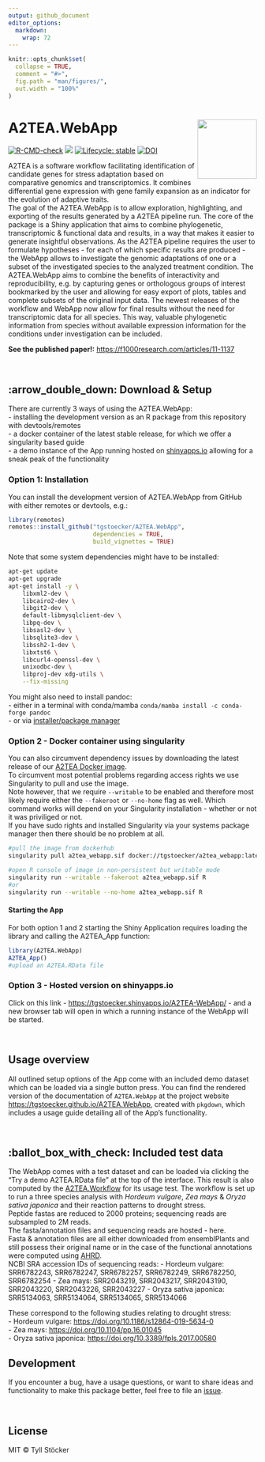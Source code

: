 ```yaml
---
output: github_document
editor_options: 
  markdown: 
    wrap: 72
---
```


<!-- <img src="man/figures/logo.png" align="right" alt="" width="120" /> -->

<!-- README.md is generated from README.Rmd. Please edit that file -->

```r
knitr::opts_chunk$set(
  collapse = TRUE,
  comment = "#>",
  fig.path = "man/figures/",
  out.width = "100%"
)
```

# A2TEA.WebApp <img src="man/figures/logo.png" align="right" alt="" width="120" />

<!-- badges: start -->

[![R-CMD-check](https://github.com/tgstoecker/A2TEA.WebApp/actions/workflows/R-CMD-check.yaml/badge.svg)](https://github.com/tgstoecker/A2TEA.WebApp/actions/workflows/R-CMD-check.yaml)
[![](https://img.shields.io/github/last-commit/tgstoecker/A2TEA.WebApp.svg)](https://github.com/tgstoecker/A2TEA.WebApp/commits/master)
[![Lifecycle:
stable](https://img.shields.io/badge/lifecycle-stable-brightgreen.svg)](https://www.tidyverse.org/lifecycle/#stable)
[![DOI](https://zenodo.org/badge/525064928.svg)](https://zenodo.org/badge/latestdoi/525064928)



<!-- badges: end -->

A2TEA is a software workflow facilitating identification of candidate
genes for stress adaptation based on comparative genomics and
transcriptomics. It combines differential gene expression with gene
family expansion as an indicator for the evolution of adaptive traits.\
The goal of the A2TEA.WebApp is to allow exploration, highlighting, and
exporting of the results generated by a A2TEA pipeline run. The core of
the package is a Shiny application that aims to combine phylogenetic,
transcriptomic & functional data and results, in a way that makes it
easier to generate insightful observations. As the A2TEA pipeline
requires the user to formulate hypotheses - for each of which specific
results are produced - the WebApp allows to investigate the genomic
adaptations of one or a subset of the investigated species to the
analyzed treatment condition. The A2TEA.WebApp aims to combine the
benefits of interactivity and reproducibility, e.g. by capturing genes
or orthologous groups of interest bookmarked by the user and allowing
for easy export of plots, tables and complete subsets of the original
input data. The newest releases of the workflow and WebApp now allow for
final results without the need for transcriptomic data for all species. This
way, valuable phylogenetic information from species without available expression
information for the conditions under investigation can be included.

**See the published paper!:** [https://f1000research.com/articles/11-1137](https://f1000research.com/articles/11-1137)

<br>

## :arrow_double_down: Download & Setup

There are currently 3 ways of using the A2TEA.WebApp:\
- installing the development version as an R package from this
repository with devtools/remotes\
- a docker container of the latest stable release, for which we offer a
singularity based guide\
- a demo instance of the App running hosted on
[shinyapps.io](https://www.shinyapps.io/) allowing for a sneak peak of
the functionality

### Option 1: Installation

You can install the development version of A2TEA.WebApp from GitHub with
either remotes or devtools, e.g.:

```r
library(remotes)
remotes::install_github("tgstoecker/A2TEA.WebApp", 
                        dependencies = TRUE, 
                        build_vignettes = TRUE)
```

Note that some system dependencies might have to be installed:

```bash
apt-get update
apt-get upgrade
apt-get install -y \
    libxml2-dev \
    libcairo2-dev \
    libgit2-dev \
    default-libmysqlclient-dev \
    libpq-dev \
    libsasl2-dev \
    libsqlite3-dev \
    libssh2-1-dev \
    libxtst6 \
    libcurl4-openssl-dev \
    unixodbc-dev \
    libproj-dev xdg-utils \
    --fix-missing
```
You might also need to install pandoc:  
- either in a terminal with conda/mamba `conda/mamba install -c conda-forge pandoc`  
- or via [installer/package manager](https://pandoc.org/installing.html)  


### Option 2 - Docker container using singularity

You can also circumvent dependency issues by downloading the latest
release of our [A2TEA Docker
image](https://hub.docker.com/repository/docker/tgstoecker/a2tea_webapp).\
To circumvent most potential problems regarding access rights we use
Singularity to pull and use the image.\
Note however, that we require `--writable` to be enabled and therefore
most likely require either the `--fakeroot` or `--no-home` flag as well.
Which command works will depend on your Singularity installation -
whether or not it was priviliged or not.\
If you have sudo rights and installed Singularity via your systems
package manager then there should be no problem at all.

```bash
#pull the image from dockerhub
singularity pull a2tea_webapp.sif docker://tgstoecker/a2tea_webapp:latest

#open R console of image in non-persistent but writable mode
singularity run --writable --fakeroot a2tea_webapp.sif R
#or
singularity run --writable --no-home a2tea_webapp.sif R
```

#### Starting the App

For both option 1 and 2 starting the Shiny Application requires loading
the library and calling the A2TEA_App function:

```r
library(A2TEA.WebApp)
A2TEA_App()
#upload an A2TEA.RData file
```

### Option 3 - Hosted version on shinyapps.io

Click on this link - <https://tgstoecker.shinyapps.io/A2TEA-WebApp/> -
and a new browser tab will open in which a running instance of the
WebApp will be started.

<br>

## Usage overview

All outlined setup options of the App come with an included demo dataset
which can be loaded via a single button press. You can find the rendered
version of the documentation of `A2TEA.WebApp` at the project website
<https://tgstoecker.github.io/A2TEA.WebApp>, created with `pkgdown`,
which includes a usage guide detailing all of the App's functionality.

<br>

## :ballot_box_with_check: Included test data

The WebApp comes with a test dataset and can be loaded via clicking the
"Try a demo A2TEA.RData file" at the top of the interface. This result
is also computed by the
[A2TEA.Workflow](https://github.com/tgstoecker/A2TEA.Workflow) for its
usage test. The workflow is set up to run a three species analysis with
*Hordeum vulgare*, *Zea mays* & *Oryza sativa japonica* and their
reaction patterns to drought stress.\
Peptide fastas are reduced to 2000 proteins; sequencing reads are
subsampled to 2M reads.\
The fasta/annotation files and sequencing reads are hosted - here.\
Fasta & annotation files are all either downloaded from ensemblPlants
and still possess their original name or in the case of the functional
annotations were computed using
[AHRD](https://github.com/groupschoof/AHRD).\
NCBI SRA accession IDs of sequencing reads: - Hordeum vulgare:
SRR6782243, SRR6782247, SRR6782257, SRR6782249, SRR6782250, SRR6782254 -
Zea mays: SRR2043219, SRR2043217, SRR2043190, SRR2043220, SRR2043226,
SRR2043227 - Oryza sativa japonica: SRR5134063, SRR5134064, SRR5134065,
SRR5134066

These correspond to the following studies relating to drought stress:\
- Hordeum vulgare: <https://doi.org/10.1186/s12864-019-5634-0>\
- Zea mays: <https://doi.org/10.1104/pp.16.01045>\
- Oryza sativa japonica: <https://doi.org/10.3389/fpls.2017.00580>

## Development

If you encounter a bug, have a usage questions, or want to share ideas
and functionality to make this package better, feel free to file an
[issue](https://github.com/tgstoecker/A2TEA.WebApp/issues).

<br>

## License

MIT © Tyll Stöcker
